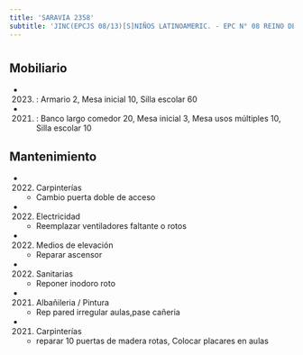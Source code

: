 ```yaml
---
title: 'SARAVIA 2358'
subtitle: 'JINC(EPCJS 08/13)[S]NIÑOS LATINOAMERIC. - EPC N° 08 REINO DE THAILANDIA - CENOF CENTRO HOMERO'
---
```


#


## Mobiliario

*  (2023) : Armario 2, Mesa inicial 10, Silla escolar 60 

*  (2021) : Banco largo comedor 20, Mesa inicial 3, Mesa usos múltiples 10, Silla escolar 10 





## Mantenimiento

*  (2022) Carpinterías 
    + Cambio puerta doble de acceso

*  (2022) Electricidad 
    + Reemplazar ventiladores faltante o rotos

*  (2022) Medios de elevación 
    + Reparar ascensor

*  (2022) Sanitarias 
    + Reponer inodoro roto

*  (2021) Albañileria / Pintura 
    + Rep pared irregular aulas,pase cañeria

*  (2021) Carpinterías 
    + reparar 10 puertas de madera rotas, Colocar placares en aulas



